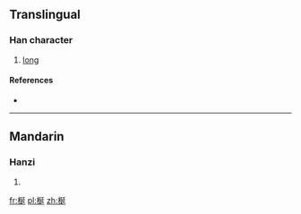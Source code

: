 ==Translingual==

===Han character===
{{Han char|rn=75|rad=木|as=07|sn=11|four=4294<sub>1</sub>|canj=木弓大一 (DNKM)}}

# [[long]]

====References====
* {{Han ref|kx=0531.080|dkj=14887|dj=0919.090|hdz=21201.020|uh=68B4|ud=26804|bh=D9C0|bd=55744}}

----

==Mandarin==

===Hanzi===
{{cmn-hanzi|pin=[[chān]] ([[chan1]])|wg=ch'an<sup>1</sup>}}

# {{defn|Mandarin|sort=木07}}

[[fr:梴]]
[[pl:梴]]
[[zh:梴]]